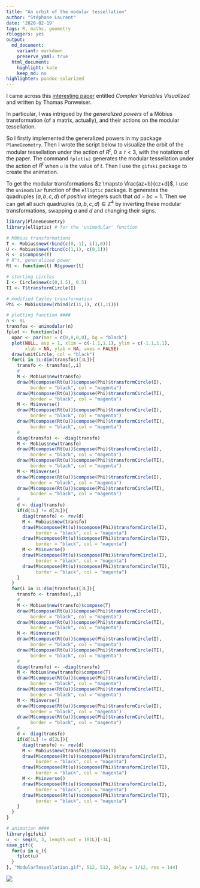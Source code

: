 ```yaml
---
title: "An orbit of the modular tessellation"
author: "Stéphane Laurent"
date: '2020-02-19'
tags: R, maths, geometry
rbloggers: yes
output:
  md_document:
    variant: markdown
    preserve_yaml: true
  html_document:
    highlight: kate
    keep_md: no
highlighter: pandoc-solarized
---
```


I came across this 
[interesting paper](https://www3.risc.jku.at/publications/download/risc_5011/DiplomaThesisPonweiser.pdf) 
entitled *Complex Variables Visualized* and written by Thomas Ponweiser. 

In particular, I was intrigued by the *generalized powers* of a Möbius 
transformation (of a matrix, actually), 
and their actions on the modular tessellation. 

So I firstly implemented the generalized powers in my package 
`PlaneGeometry`. Then I wrote the script below to visualize the orbit of the 
modular tessellation under the action of $R^t$, $0 \leqslant t < 3$, with 
the notations of the paper. The command `fplot(u)` generates the modular 
tessellation under the action of $R^t$ when `u` is the value of $t$. 
Then I use the `gifski` package to create the animation. 

To get the modular transformations $z \mapsto \frac{az+b}{cz+d}$, I use the 
`unimodular` function of the `elliptic` package. It generates the 
quadruples $(a,b,c,d)$ of *positive* integers such that $ad-bc=1$. 
Then we can get all such quadruples $(a,b,c,d) \in \mathbb{Z}^4$ by 
inverting these modular transformations, swapping $a$ and $d$ and 
changing their signs. 

```r
library(PlaneGeometry)
library(elliptic) # for the 'unimodular' function

# Möbius transformations
T <- Mobius$new(rbind(c(0,-1), c(1,0)))
U <- Mobius$new(rbind(c(1,1), c(0,1)))
R <- U$compose(T)
# R^t, generalized power
Rt <- function(t) R$gpower(t)

# starting circles
I <- Circle$new(c(0,1.5), 0.5)
TI <- T$transformCircle(I)

# modified Cayley transformation
Phi <- Mobius$new(rbind(c(1i,1), c(1,1i)))

# plotting function ####
n <- 8L
transfos <- unimodular(n)
fplot <- function(u){
  opar <- par(mar = c(0,0,0,0), bg = "black")
  plot(NULL, asp = 1, xlim = c(-1.1,1.1), ylim = c(-1.1,1.1),
       xlab = NA, ylab = NA, axes = FALSE)
  draw(unitCircle, col = "black")
  for(i in 1L:dim(transfos)[3L]){
    transfo <- transfos[,,i]
    #
    M <- Mobius$new(transfo)
    draw(M$compose(Rt(u))$compose(Phi)$transformCircle(I),
         border = "black", col = "magenta")
    draw(M$compose(Rt(u))$compose(Phi)$transformCircle(TI),
         border = "black", col = "magenta")
    M <- M$inverse()
    draw(M$compose(Rt(u))$compose(Phi)$transformCircle(I),
         border = "black", col = "magenta")
    draw(M$compose(Rt(u))$compose(Phi)$transformCircle(TI),
         border = "black", col = "magenta")
    #
    diag(transfo) <- -diag(transfo)
    M <- Mobius$new(transfo)
    draw(M$compose(Rt(u))$compose(Phi)$transformCircle(I),
         border = "black", col = "magenta")
    draw(M$compose(Rt(u))$compose(Phi)$transformCircle(TI),
         border = "black", col = "magenta")
    M <- M$inverse()
    draw(M$compose(Rt(u))$compose(Phi)$transformCircle(I),
         border = "black", col = "magenta")
    draw(M$compose(Rt(u))$compose(Phi)$transformCircle(TI),
         border = "black", col = "magenta")
    #
    d <- diag(transfo)
    if(d[1L] != d[2L]){
      diag(transfo) <- rev(d)
      M <- Mobius$new(transfo)
      draw(M$compose(Rt(u))$compose(Phi)$transformCircle(I),
           border = "black", col = "magenta")
      draw(M$compose(Rt(u))$compose(Phi)$transformCircle(TI),
           border = "black", col = "magenta")
      M <- M$inverse()
      draw(M$compose(Rt(u))$compose(Phi)$transformCircle(I),
           border = "black", col = "magenta")
      draw(M$compose(Rt(u))$compose(Phi)$transformCircle(TI),
           border = "black", col = "magenta")
    }
  }
  for(i in 1L:dim(transfos)[3L]){
    transfo <- transfos[,,i]
    #
    M <- Mobius$new(transfo)$compose(T)
    draw(M$compose(Rt(u))$compose(Phi)$transformCircle(I),
         border = "black", col = "magenta")
    draw(M$compose(Rt(u))$compose(Phi)$transformCircle(TI),
         border = "black", col = "magenta")
    M <- M$inverse()
    draw(M$compose(Rt(u))$compose(Phi)$transformCircle(I),
         border = "black", col = "magenta")
    draw(M$compose(Rt(u))$compose(Phi)$transformCircle(TI),
         border = "black", col = "magenta")
    #
    diag(transfo) <- -diag(transfo)
    M <- Mobius$new(transfo)$compose(T)
    draw(M$compose(Rt(u))$compose(Phi)$transformCircle(I),
         border = "black", col = "magenta")
    draw(M$compose(Rt(u))$compose(Phi)$transformCircle(TI),
         border = "black", col = "magenta")
    M <- M$inverse()
    draw(M$compose(Rt(u))$compose(Phi)$transformCircle(I),
         border = "black", col = "magenta")
    draw(M$compose(Rt(u))$compose(Phi)$transformCircle(TI),
         border = "black", col = "magenta")
    #
    d <- diag(transfo)
    if(d[1L] != d[2L]){
      diag(transfo) <- rev(d)
      M <- Mobius$new(transfo)$compose(T)
      draw(M$compose(Rt(u))$compose(Phi)$transformCircle(I),
           border = "black", col = "magenta")
      draw(M$compose(Rt(u))$compose(Phi)$transformCircle(TI),
           border = "black", col = "magenta")
      M <- M$inverse()
      draw(M$compose(Rt(u))$compose(Phi)$transformCircle(I),
           border = "black", col = "magenta")
      draw(M$compose(Rt(u))$compose(Phi)$transformCircle(TI),
           border = "black", col = "magenta")
    }
  }
}

# animation ####
library(gifski)
u_ <- seq(0, 3, length.out = 181L)[-1L]
save_gif({
  for(u in u_){
    fplot(u)
  }
}, "ModularTessellation.gif", 512, 512, delay = 1/12, res = 144)
```

![](./figures/ModularTessellationOrbit.gif)